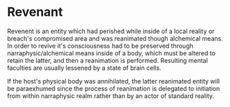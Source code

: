 <script>import Link from "$lib/components/link.svelte";
</script>
# Revenant

Revenent is an entity which had perished while inside of a <Link path="/mawanet/local_reality">local reality</Link> or <Link path="/mawanet/breach">breach</Link>'s compromised area and was reanimated though alchemical means. In order to revive it's consciousness had to be preserved through <Link path="/mawanet/narraphysics">narraphysic</Link>/alchemical means inside of a body, which must be altered to retain the latter, and then a reanimation is performed. Resulting mental faculties are usually lessened by a state of brain cells.

If the host's physical body was annihilated, the latter reanimated entity will be <Link path="/mawanet/paraexhumed">paraexhumed</Link> since the process of reanimation is delegated to initiation from within <Link path="/mawanet/narraphysic_realm">narraphysic realm</Link> rather than by an actor of <Link path="/mawanet/standard_reality">standard reality</Link>.
